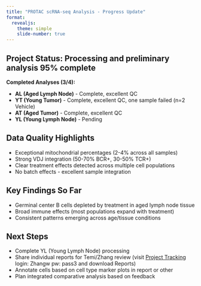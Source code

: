 ```yaml
---
title: "PROTAC scRNA-seq Analysis - Progress Update"
format: 
  revealjs:
    theme: simple
    slide-number: true
---
```


## Project Status: Processing and preliminary analysis 95% complete

**Completed Analyses (3/4):**

-   **AL (Aged Lymph Node)** - Complete, excellent QC
-   **YT (Young Tumor)** - Complete, excellent QC, one sample failed (n=2 Vehicle)
-   **AT (Aged Tumor)** - Complete, excellent QC\
-   **YL (Young Lymph Node)** - Pending

## Data Quality Highlights

-   Exceptional mitochondrial percentages (2-4% across all samples)
-   Strong VDJ integration (50-70% BCR+, 30-50% TCR+)
-   Clear treatment effects detected across multiple cell populations
-   No batch effects - excellent sample integration

## Key Findings So Far

-   Germinal center B cells depleted by treatment in aged lymph node tissue
-   Broad immune effects (most populations expand with treatment)
-   Consistent patterns emerging across age/tissue conditions

## Next Steps

-   Complete YL (Young Lymph Node) processing
-   Share individual reports for Temi/Zhang review (visit [Project Tracking](https://bcb-sr.rc.ufl.edu/projecttracking/) login: Zhangw pw: pass3 and download Reports)
-   Annotate cells based on cell type marker plots in report or other
-   Plan integrated comparative analysis based on feedback
